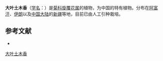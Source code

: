 {{Speciesbox
| name = 大叶土木香
| status = 
| status_system = 
| image =
| genus = Inula
| species = grandis
| authority = Schrenk
}}

'''大叶土木香'''（[[学名|学名]]：{{lang|la|''Inula grandis''}}）是[[菊科|菊科]][[旋覆花属|旋覆花属]]的植物，为中国的特有植物。分布在[[阿富汗|阿富汗]]、[[伊朗|伊朗]]以及[[中国大陆|中国大陆]]的[[新疆|新疆]]等地，目前已由人工引种栽培。

== 参考文献 ==
<div class="references-small">
* {{cite web| url =http://www.bioinfo.cn/db05/KmzwSpecies.php?action=view&id=4907| title =大叶土木香| work =《中国高等植物数据库全库》| publisher =中国科学院微生物研究所| author =昆明植物研究所| accessdate =2009-02-25| deadurl =yes| archiveurl =https://web.archive.org/web/20160305033300/http://www.bioinfo.cn/db05/KmzwSpecies.php?action=view&id=4907| archivedate =2016-03-05}}
</div>
{{Taxonbar|from=Q10933928}}

[[Category:旋覆花属|大叶土木香]]


{{植物小作品}}